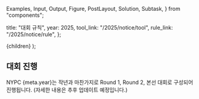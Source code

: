   Examples,
  Input,
  Output,
  Figure,
  PostLayout,
  Solution,
  Subtask,
} from "components";

  title: "대회 규칙",
  year: 2025,
  tool_link: "/2025/notice/tool",
  rule_link: "/2025/notice/rule",
};

  <PostLayout meta={meta}>{children}</PostLayout>
);

## 대회 진행

NYPC {meta.year}는 작년과 마찬가지로 Round 1, Round 2, 본선 대회로 구성되어 진행됩니다. (자세한 내용은 추후 업데이트 예정입니다.)
